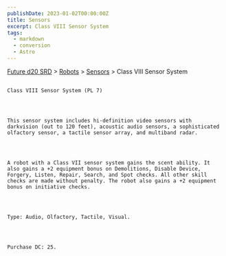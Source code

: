 ```yaml
---
publishDate: 2023-01-02T00:00:00Z
title: Sensors
excerpt: Class VIII Sensor System
tags:
  - markdown
  - conversion
  - Astro
---
```







[Future d20 SRD](/#futureD20)
     > [Robots](future-d20-srd-robots-index)
     > [Sensors](future-d20-srd-robots-sensors-index)
     > Class VIII Sensor System
    




## 
    Class VIII Sensor System (PL 7)
   



    This sensor system includes hi-definition video sensors with darkvision (out to 120 feet), acoustic audio sensors, a sophisticated olfactory sensor, a tactile sensor array, and multiband radar.
   



    A robot with a Class VII sensor system gains the scent ability. It also gains a +2 equipment bonus on Demolitions, Disable Device, Forgery, Listen, Repair, Search, and Spot checks. All other skill checks are made without penalty. The robot also gains a +2 equipment bonus on initiative checks.
   



    Type: Audio, Olfactory, Tactile, Visual.
   



    Purchase DC: 25.
   





